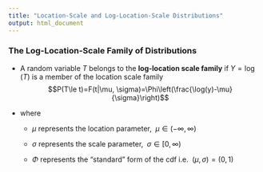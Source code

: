 ---
title: "Location-Scale and Log-Location-Scale Distributions"
output: html_document
---

### The Log-Location-Scale Family of Distributions

- A random variable $T$ belongs to the __log-location scale family__ if $Y= \log(T)$ is a member of the location scale family
$$P(T\le t)=F(t|\mu, \sigma)=\Phi\left(\frac{\log(y)-\mu}{\sigma}\right)$$

- where

    + $\mu$ represents the location parameter, $\; \mu \in (-\infty,\infty)$

    + $\sigma$ represents the scale parameter, $\; \sigma \in [0,\infty)$

    + $\Phi$ represents the "standard" form of the cdf i.e. $\; (\mu, \sigma)=(0,1)$
